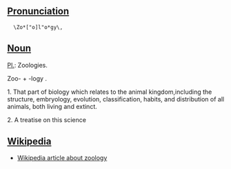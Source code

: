 ==[[Pronunciation]]==

   \Zo*["o]l"o*gy\, 

==[[Noun]]==

[[Pl.]]: Zoologies.

Zoo- + -logy .

1. That part of biology which relates to the animal kingdom,including the structure, embryology, evolution, classification, habits, and distribution of all animals, both living and extinct.

2. A treatise on this science

==[[Wikipedia]]==

*[[W:zoology|Wikipedia article about zoology]]